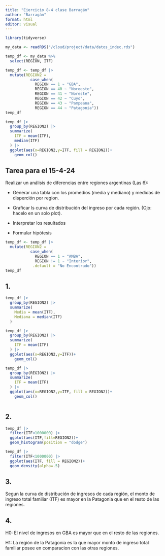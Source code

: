 ```yaml
---
title: "Ejercicio 8-4 clase Barragán"
author: "Barragán"
format: html
editor: visual
---
```


```r
library(tidyverse)
```

```r
my_data <- readRDS("/cloud/project/data/datos_indec.rds")
```

```r
temp_df <- my_data %>%    
  select(REGION, ITF)
```

```r
temp_df <- temp_df |> 
  mutate(REGION2 = 
           case_when(
             REGION == 1 ~ "GBA",
             REGION == 40 ~ "Noroeste",
             REGION == 41 ~ "Noreste",
             REGION == 42 ~ "Cuyo",
             REGION == 43 ~ "Pampeana",
             REGION == 44 ~ "Patagonia"))
temp_df
```

```r
temp_df |> 
  group_by(REGION2) |> 
  summarize(
    ITF = mean(ITF), 
    median(ITF)
  ) |> 
  ggplot(aes(x=REGION2,y=ITF, fill = REGION2))+
    geom_col()
```

## **Tarea para el 15-4-24**

Realizar un análisis de diferencias entre regiones argentinas (Las 6):

-   Generar una tabla con los promedios (media y mediano) y medidas de disperción por region.

-   Graficar ls curva de distribución del ingreso por cada región. (Ojo: hacelo en un solo plot).

-   Interpretar los resultados

-   Formular hipótesis

```r
temp_df <- temp_df |> 
  mutate(REGION2 = 
           case_when(
             REGION == 1 ~ "AMBA",
             REGION != 1 ~ "Interior",
            .default = "No Encontrado"))
temp_df
```

## 1.

```r
temp_df |> 
  group_by(REGION2) |> 
  summarize(
    Media = mean(ITF),
    Mediana = median(ITF)
  )
```

```r
temp_df |> 
  group_by(REGION2) |> 
  summarize(
    ITF = mean(ITF)
  ) |> 
  ggplot(aes(x=REGION2,y=ITF))+
    geom_col()
```

```r
temp_df |> 
  group_by(REGION2) |> 
  summarize(
    ITF = mean(ITF)
  ) |> 
  ggplot(aes(x=REGION2,y=ITF, fill = REGION2))+
    geom_col()
```

```         
```

## 2.

```r
temp_df |> 
  filter(ITF<1000000) |> 
  ggplot(aes(ITF,fill=REGION2))+
  geom_histogram(position = "dodge")
```

```r
temp_df |> 
  filter(ITF<1000000) |> 
  ggplot(aes(ITF, fill = REGION2))+
  geom_density(alpha=.5)
```

## 3.

Segun la curva de distribución de ingresos de cada región, el monto de ingreso total familiar (ITF) es mayor en la Patagonia que en el resto de las regiones.

## 4. 

H0: El nivel de ingresos en GBA es mayor que en el resto de las regiones.

H1: La región de la Patagonia es la que mayor monto de ingreso total familiar posee en comparacion con las otras regiones.
